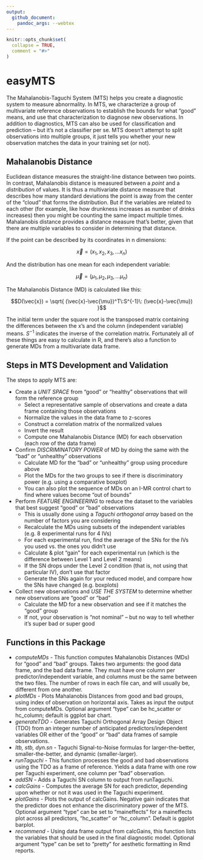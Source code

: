 ```yaml
---
output:
  github_document:
    pandoc_args: --webtex
---
```


<!-- README.md is generated from README.Rmd. Please edit that file -->

```r
knitr::opts_chunk$set(
  collapse = TRUE,
  comment = "#>"
)
```

# easyMTS

<!-- badges: start -->
<!-- badges: end -->

The Mahalanobis-Taguchi System (MTS) helps you create a diagnostic system to measure abnormality. In MTS, 
we characterize a group of multivariate reference observations to establish the bounds for what "good" means, 
and use that characterization to diagnose new observations. In addition to diagnostics, MTS can also be used for classification and prediction -- but it's not a classifier per se. MTS doesn't attempt to split
observations into multiple groups, it just tells you whether your new observation matches the data in your 
training set (or not).


## Mahalanobis Distance

Euclidean distance measures the straight-line distance between two points. In contrast, Mahalanobis distance is measured
between a *point* and a *distribution* of values. It is thus a multivariate distance measure that describes how many standard deviations the point is away from the center of the "cloud" that forms the distribution. But if the variables are related to each other (for example, like how drunkness increases as number of drinks increases) then you might be counting the same impact multiple times. Mahalanobis distance provides a distance measure that's better, given that there are multiple variables to consider in determining that distance.

If the point can be described by its coordinates in n dimensions:

$$\vec{x} = (x_{1}, x_{2}, x_{3}, ... x_{n})$$


And the distribution has one mean for each independent variable:

$$\vec{\mu} = (\mu_{1}, \mu_{2}, \mu_{3}, ... \mu_{n})$$


The Mahalanobis Distance (MD) is calculated like this:

$$D(\vec{x}) = \sqrt{ (\vec{x}-\vec{\mu})^T\:S^{-1}\: (\vec{x}-\vec{\mu}) }$$


The initial term under the square root is the transposed matrix containing the differences between the x's and the 
column (independent variable) means. $S^{-1}$ indicates the inverse of the correlation matrix. Fortunately all of these things are easy to calculate in R, and there's also a function to generate MDs from a multivariate data frame. 


## Steps in MTS Development and Validation

The steps to apply MTS are:

* Create a *UNIT SPACE* from "good" or "healthy" observations that will form the reference group
   * Select a representative sample of observations and create a data frame containing those observations
   * Normalize the values in the data frame to z-scores
   * Construct a correlation matrix of the normalized values
   * Invert the result
   * Compute one Mahalanobis Distance (MD) for each observation (each row of the data frame)
* Confirm *DISCRIMINATORY POWER* of MD by doing the same with the "bad" or "unhealthy" observations
   * Calculate MD for the "bad" or "unhealthy" group using procedure above
   * Plot the MDs for the two groups to see if there is discriminatory power (e.g. using a comparative boxplot)
   * You can also plot the sequence of MDs on an I-MR control chart to find where values become "out of bounds"
* Perform *FEATURE ENGINEERING* to reduce the dataset to the variables that best suggest "good" or "bad" observations
   * This is usually done using a *Taguchi orthogonal array* based on the number of factors you are considering
   * Recalculate the MDs using subsets of the independent variables (e.g. 8 experimental runs for 4 IVs)
   * For each experimental run, find the average of the SNs for the IVs you used vs. the ones you didn't use
   * Calculate & plot "gain" for each experimental run (which is the difference between Level 1 and Level 2 means)
   * If the SN drops under the Level 2 condition (that is, not using that particular IV), don't use that factor
   * Generate the SNs again for your reduced model, and compare how the SNs have changed (e.g. boxplots)
* Collect new observations and *USE THE SYSTEM* to determine whether new observations are "good" or "bad"
   * Calculate the MD for a new observation and see if it matches the "good" group
   * If not, your observation is "not nominal" -- but no way to tell whether it's super bad or super good


## Functions in this Package

* *computeMDs* - This function computes Mahalanobis Distances (MDs) for "good" and "bad" groups. Takes two arguments: the good data frame, and the bad data frame. They must have one column per predictor/independent variable, and columns must be the same between the two files. The number of rows in each file can, and will usually be, different from one another.
* *plotMDs* - Plots Mahalanobis Distances from good and bad groups, using index of observation on horizontal axis. Takes as input the output from computeMDs. Optional argument "type" can be hc_scatter or hc_column; default is ggplot bar chart.
* *generateTDO* - Generates Taguchi Orthogonal Array Design Object (TDO) from an integer number of anticipated predictors/independent variables OR either of the "good" or "bad" data frames of sample observations.
* *ltb, stb, dyn.sn* - Taguchi Signal-to-Noise formulas for larger-the-better, smaller-the-better, and dynamic (smaller-larger).
* *runTaguchi* - This function processes the good and bad observations using the TDO as a frame of reference. Yields a data frame with one row per Taguchi experiment, one column per "bad" observation.
* *addSN* - Adds a Taguchi SN column to output from runTaguchi.
* *calcGains* - Computes the average SN for each predictor, depending upon whether or not it was used in the Taguchi experiment.
* *plotGains* - Plots the output of calcGains. Negative gain indicates that the predictor does not enhance the discriminatory power of the MTS. Optional argument "type" can be set to "maineffects" for a maineffects plot across all predictors, "hc_scatter" or "hc_column". Default is ggplot barplot.
* *recommend* - Using data frame output from calcGains, this function lists the variables that should be used in the final diagnostic model. Optional argument "type" can be set to "pretty" for aesthetic formatting in Rmd reports.


